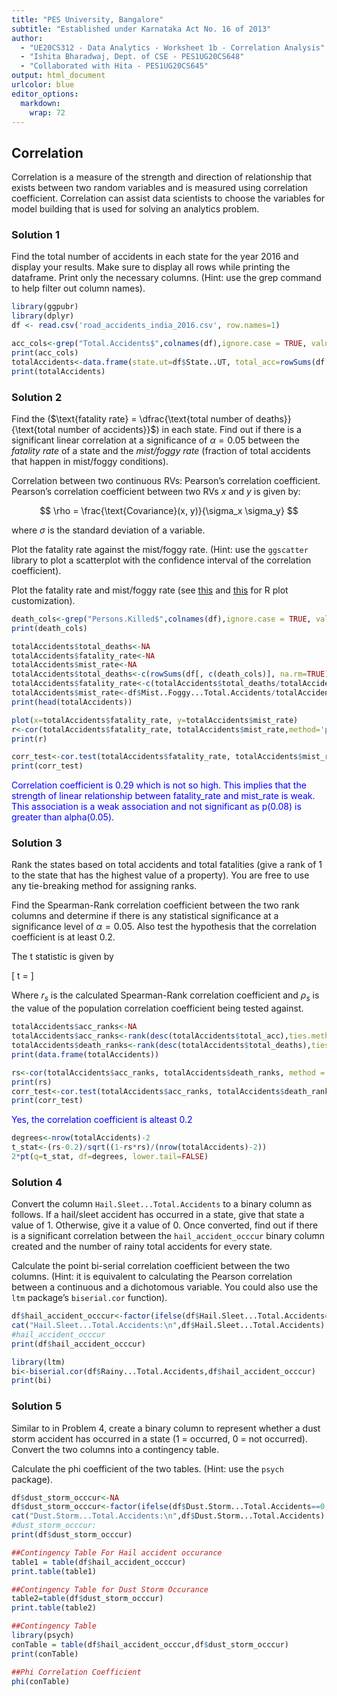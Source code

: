 ```yaml
---
title: "PES University, Bangalore"
subtitle: "Established under Karnataka Act No. 16 of 2013"
author: 
  - "UE20CS312 - Data Analytics - Worksheet 1b - Correlation Analysis"
  - "Ishita Bharadwaj, Dept. of CSE - PES1UG20CS648"
  - "Collaborated with Hita - PES1UG20CS645"
output: html_document
urlcolor: blue
editor_options:
  markdown:
    wrap: 72
---
```


## Correlation

Correlation is a measure of the strength and direction of relationship that exists between two random variables and is measured using correlation coefficient. Correlation can assist data scientists to choose the variables for model building that is used for solving an analytics problem.

### Solution 1

Find the total number of accidents in each state for the year 2016 and display your results. Make sure to display all rows while printing the dataframe. Print only the necessary columns. (Hint: use the grep command to help filter out column names).

```r
library(ggpubr)
library(dplyr)
df <- read.csv('road_accidents_india_2016.csv', row.names=1)
```

```r
acc_cols<-grep("Total.Accidents$",colnames(df),ignore.case = TRUE, value = TRUE)
print(acc_cols)
totalAccidents<-data.frame(state.ut=df$State..UT, total_acc=rowSums(df[,c(acc_cols)], na.rm = TRUE))
print(totalAccidents)


```


### Solution 2

Find the ($\text{fatality rate} = \dfrac{\text{total number of deaths}}{\text{total number of accidents}}$) in each state. Find out if there is a significant linear correlation at a significance of $\alpha=0.05$ between the *fatality rate* of a state and the *mist/foggy rate* (fraction of total accidents that happen in mist/foggy conditions).

Correlation between two continuous RVs: Pearson's correlation coefficient. Pearson's correlation coefficient between two RVs $x$ and $y$ is given by:

$$
  \rho = \frac{\text{Covariance}(x, y)}{\sigma_x \sigma_y}
$$

where $\sigma$ is the standard deviation of a variable.


Plot the fatality rate against the mist/foggy rate. (Hint: use the `ggscatter` library to plot a scatterplot with the confidence interval of the correlation coefficient).

Plot the fatality rate and mist/foggy rate (see [this](https://r-graph-gallery.com/13-scatter-plot.html) and [this](https://r-graph-gallery.com/6-graph-parameters-reminder.html) for R plot customization).



```r
death_cols<-grep("Persons.Killed$",colnames(df),ignore.case = TRUE, value = TRUE)
print(death_cols)
```

```r
totalAccidents$total_deaths<-NA
totalAccidents$fatality_rate<-NA
totalAccidents$mist_rate<-NA
totalAccidents$total_deaths<-c(rowSums(df[, c(death_cols)], na.rm=TRUE))
totalAccidents$fatality_rate<-c(totalAccidents$total_deaths/totalAccidents$total_acc)
totalAccidents$mist_rate<-df$Mist..Foggy...Total.Accidents/totalAccidents$total_acc
print(head(totalAccidents))
```

```r

plot(x=totalAccidents$fatality_rate, y=totalAccidents$mist_rate)
r<-cor(totalAccidents$fatality_rate, totalAccidents$mist_rate,method='pearson')
print(r)

corr_test<-cor.test(totalAccidents$fatality_rate, totalAccidents$mist_rate,method='pearson')
print(corr_test)

```
<span style="color: blue;">
Correlation coefficient is 0.29 which is not so high. This implies that the strength of linear relationship between fatality_rate and mist_rate is weak. This association is a weak association and not significant as p(0.08) is greater than alpha(0.05).
</span>

### Solution 3

Rank the states based on total accidents and total fatalities (give a rank of 1 to the state that has the highest value of a property). You are free to use any tie-breaking method for assigning ranks.

Find the Spearman-Rank correlation coefficient between the two rank columns and determine if there is any statistical significance at a significance level of $\alpha=0.05$. Also test the hypothesis that the correlation coefficient is at least $0.2$.

The t statistic is given by 

\[
t = \dfrac{r_s - \rho_s}{\sqrt{\dfrac{1-r_s^2}{n-2}}}
\]

Where $r_s$ is the calculated Spearman-Rank correlation coefficient and $\rho_s$ is the value of the population correlation coefficient being tested against.

```r
totalAccidents$acc_ranks<-NA
totalAccidents$acc_ranks<-rank(desc(totalAccidents$total_acc),ties.method = 'random')
totalAccidents$death_ranks<-rank(desc(totalAccidents$total_deaths),ties.method = 'random')
print(data.frame(totalAccidents))
```

```r
rs<-cor(totalAccidents$acc_ranks, totalAccidents$death_ranks, method = 'spearman')
print(rs)
corr_test<-cor.test(totalAccidents$acc_ranks, totalAccidents$death_ranks, method = 'spearman')
print(corr_test)
```
<span style="color: blue;">
Yes, the correlation coefficient is alteast 0.2
</span>
```r
degrees<-nrow(totalAccidents)-2
t_stat<-(rs-0.2)/sqrt((1-rs*rs)/(nrow(totalAccidents)-2))
2*pt(q=t_stat, df=degrees, lower.tail=FALSE)
```
### Solution 4

Convert the column `Hail.Sleet...Total.Accidents` to a binary column as follows. If a hail/sleet accident has occurred in a state, give that state a value of 1. Otherwise, give it a value of 0. Once converted, find out if there is a significant correlation between the `hail_accident_occcur` binary column created and the number of rainy total accidents for every state. 

Calculate the point bi-serial correlation coefficient between the two columns. (Hint: it is equivalent to calculating the Pearson correlation between a continuous and a dichotomous variable. You could also use the `ltm` package's `biserial.cor` function).


```r
df$hail_accident_occcur<-factor(ifelse(df$Hail.Sleet...Total.Accidents==0,0,1))
cat("Hail.Sleet...Total.Accidents:\n",df$Hail.Sleet...Total.Accidents)
#hail_accident_occcur
print(df$hail_accident_occcur)
```

```r
library(ltm)
bi<-biserial.cor(df$Rainy...Total.Accidents,df$hail_accident_occcur)
print(bi)
```
### Solution 5

Similar to in Problem 4, create a binary column to represent whether a dust storm accident has occurred in a state (1 = occurred, 0 = not occurred). Convert the two columns into a contingency table.

Calculate the phi coefficient of the two tables. (Hint: use the `psych` package).

```r
df$dust_storm_occcur<-NA
df$dust_storm_occcur<-factor(ifelse(df$Dust.Storm...Total.Accidents==0,0,1))
cat("Dust.Storm...Total.Accidents:\n",df$Dust.Storm...Total.Accidents)
#dust_storm_occcur:
print(df$dust_storm_occcur)
```


```r

##Contingency Table For Hail accident occurance
table1 = table(df$hail_accident_occcur)
print.table(table1)

##Contingency Table for Dust Storm Occurance
table2=table(df$dust_storm_occcur)
print.table(table2)

##Contingency Table
library(psych)
conTable = table(df$hail_accident_occcur,df$dust_storm_occcur)
print(conTable)

##Phi Correlation Coefficient
phi(conTable)
```